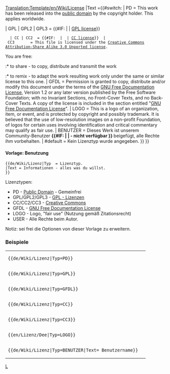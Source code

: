 <noinclude>[[Translation:Template/en/Wiki/License]]</noinclude>
<includeonly>{{de/Manual/Ambox| Typ   = Notiz
| Bild  ={{#switch: {{{Typ|}}}
   | PD                =en/Public domain Grey.png
   | GPL | GPL2 | GPL3
   | CC | CC2 | CC3    =en/Copyright red.png
   | LOGO | USER       =en/Copyright black.png
   | GFDL              =en/Heckert GNU.png
   | #default          =en/Content.png}}
|Text ={{#switch: {{{Typ|}}} <!-- 

-->| PD        = This work has been released into the [http://en.wikipedia.org/wiki/Public_domain public domain] by the copyright holder. This applies worldwide.<p style="font-size: 80%">{{{Text|}}}</p><!-- 

-->| GPL | GPL2 | GPL3 = {{#IF: {{{Text|}}} | {{{Text}}} | [http://www.gnu.org/licenses/licenses.html GPL license]}}
   | CC | CC2  = {{#IF: {{{Text|}}} | {{{Text}}} | [http://creativecommons.org/about/licenses CC license]}} <!-- 

-->| CC3       = This file is licensed under the [http://en.wikipedia.org/wiki/en:Creative_Commons Creative Commons] <!-- 
                 -->[http://creativecommons.org/licenses/by-sa/3.0/deed.en Attribution-Share Alike 3.0 Unported license].

You are free:
:* to share - to copy, distribute and transmit the work
:* to remix - to adapt the work<!--

Under the following conditions:
:* attribution - You must attribute the work in the manner specified by the author or licensor (but not in any way that suggests that they endorse you or your use of the work).
:* share alike - If you alter, transform, or build upon this work, you may distribute the <!--
                 -->resulting work only under the same or similar license to this one.<!--

-->| GFDL      = Permission is granted to copy, distribute and/or modify this document under the terms of the <!--
                 -->[http://en.wikipedia.org/wiki/GNU_Free_Documentation_License GNU Free Documentation License], <!--
                 -->Version 1.2 or any later version published by the Free Software Foundation; with no Invariant <!--
                 -->Sections, no Front-Cover Texts, and no Back-Cover Texts. A copy of the license is included in <!--
                 -->the section entitled "[http://commons.wikimedia.org/wiki/Commons:GNU_Free_Documentation_License <!--
                 -->GNU Free Documentation License]". <!--

-->| LOGO      = This is a logo of an organization, item, or event, and is protected by copyright and possibly trademark. <!--
                 -->It is believed that the use of low-resolution images on a non-profit Foundation, of logos for certain <!--
                 -->uses involving identification and critical commentary may qualify as fair use.<!--

-->| BENUTZER      = Dieses Werk ist unserem Community-Benutzer <strong>{{#IF: {{{Text|}}} | {{{Text}}}| - nicht verfügbar }}<!--
                 --></strong> beigefügt, alle Rechte ihm vorbehalten.<!--

-->| #default  = Kein Lizenztyp wurde angegeben.
}} }}</includeonly><noinclude>             

====Vorlage: Benutzung====
<pre>
{{de/Wiki/Lizenz|Typ  = Lizenztyp.
|Text = Informationen - alles was du willst.
}}
</pre>
Lizenztypen:
* PD            - [http://en.wikipedia.org/wiki/Public_domain Public Domain] - Gemeinfrei
* GPL/GPL2/GPL3 - [http://www.gnu.org/licenses/licenses.html GPL - Lizenzen]
* CC/CC2/CC3    - [http://en.wikipedia.org/wiki/en:Creative_Commons Creative Commons]
* GFDL          - [http://en.wikipedia.org/wiki/GNU_Free_Documentation_License GNU Free Documentation License]
* LOGO          - Logo, "fair use" (Nutzung gemäß Zitationsrecht)
* USER          - Alle Rechte beim Autor.
Notiz: sei frei die Optionen von dieser Vorlage zu erweitern.

=== Beispiele ===
{|
|<pre>{{de/Wiki/Lizenz|Typ=PD}}</pre>
|{{de/Wiki/Lizenz|Typ=PD}}
|-
|<pre>{{de/Wiki/Lizenz|Typ=GPL}}</pre>
|{{de/Wiki/Lizenz|Typ=GPL}}
|-
|<pre>{{de/Wiki/Lizenz|Typ=GFDL}}</pre>
|{{de/Wiki/Lizenz|Typ=GFDL}}
|-
|<pre>{{de/Wiki/Lizenz|Typ=CC}}</pre>
|{{de/Wiki/Lizenz|Typ=CC}}
|-
|<pre>{{de/Wiki/Lizenz|Typ=CC3}}</pre>
|{{de/Wiki/Lizenz|Typ=CC3}}
|-
|<pre>{{en/Lizenz/Dee|Typ=LOGO}}</pre>
|{{de/Wiki/Lizenz|Typ=LOGO}}
|-
|<pre>{{de/Wiki/Lizenz|Typ=BENUTZER|Text= Benutzername}}</pre>
|{{de/Wiki/Lizenz|Typ=BENUTZER|Text=Benutzername}}
|}

[[Category:de/Manual/Base Set/Message-Boxen|L]]
</noinclude>